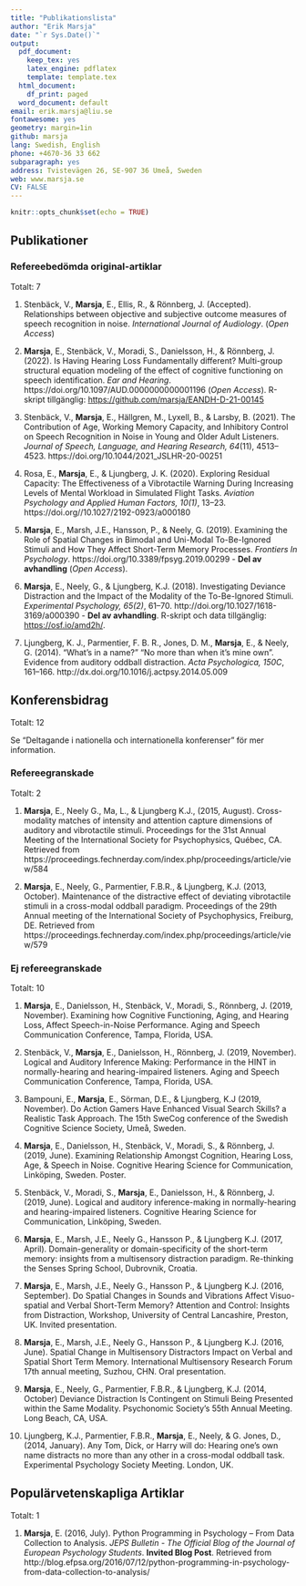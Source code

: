 ```yaml
---
title: "Publikationslista"
author: "Erik Marsja"
date: "`r Sys.Date()`"
output:
  pdf_document:
    keep_tex: yes
    latex_engine: pdflatex
    template: template.tex
  html_document:
    df_print: paged
  word_document: default
email: erik.marsja@liu.se
fontawesome: yes
geometry: margin=1in
github: marsja
lang: Swedish, English
phone: +4670-36 33 662
subparagraph: yes
address: Tvistevägen 26, SE-907 36 Umeå, Sweden
web: www.marsja.se
CV: FALSE
---
```


```r
knitr::opts_chunk$set(echo = TRUE)
```
## Publikationer

### Refereebedömda original-artiklar

Totalt: 7

  1. Stenbäck, V., **Marsja**, E., Ellis, R., & Rönnberg, J. (Accepted). Relationships between objective and subjective outcome measures of speech recognition in noise. *International Journal of Audiology*. (*Open Access*)

  2. **Marsja**, E., Stenbäck, V., Moradi, S., Danielsson, H., & Rönnberg, J. (2022). Is Having Hearing Loss Fundamentally different? Multi-group structural equation modeling of the effect of cognitive functioning on speech identification. *Ear and Hearing*. https://doi.org/10.1097/AUD.0000000000001196 (*Open Access*). R-skript tillgänglig: [https://github.com/marsja/EANDH-D-21-00145](https://github.com/marsja/EANDH-D-21-00145)

  3. Stenbäck, V., **Marsja**, E., Hällgren, M., Lyxell, B., & Larsby, B. (2021). The Contribution of Age, Working Memory Capacity, and Inhibitory Control on Speech Recognition in Noise in Young and Older Adult Listeners. *Journal of Speech, Language, and Hearing Research, 64*(11), 4513–4523. https://doi.org/10.1044/2021_JSLHR-20-00251

  4. Rosa, E., **Marsja**, E., & Ljungberg, J. K. (2020). Exploring Residual Capacity: The Effectiveness of a Vibrotactile Warning During Increasing Levels of Mental Workload in Simulated Flight Tasks. *Aviation Psychology and Applied Human Factors, 10(1)*, 13–23. https://doi.org//10.1027/2192-0923/a000180

  5. **Marsja**, E., Marsh, J.E., Hansson, P., & Neely, G. (2019). Examining the Role of Spatial Changes in Bimodal and Uni-Modal To-Be-Ignored Stimuli and How They Affect Short-Term Memory Processes. *Frontiers In Psychology*. https://doi.org/10.3389/fpsyg.2019.00299 - **Del av avhandling** (*Open Access*).

  6. **Marsja**, E., Neely, G., & Ljungberg, K.J. (2018). Investigating Deviance Distraction and the Impact of the Modality of the To-Be-Ignored Stimuli. *Experimental Psychology, 65(2)*, 61–70. http://doi.org/10.1027/1618-3169/a000390 - **Del av avhandling**.  R-skript och data tillgänglig: [https://osf.io/amd2h/](https://osf.io/amd2h/).

  7. Ljungberg, K. J., Parmentier, F. B. R., Jones, D. M., **Marsja**, E., & Neely, G. (2014). “What’s in a name?” “No more than when it’s mine own". Evidence from auditory oddball distraction. *Acta Psychologica, 150C*, 161–166. http://dx.doi.org/10.1016/j.actpsy.2014.05.009

## Konferensbidrag

Totalt: 12

Se "Deltagande i nationella och internationella konferenser" för mer information.

### Refereegranskade

Totalt: 2

  1. **Marsja**, E., Neely G., Ma, L., & Ljungberg K.J., (2015, August). Cross-modality matches of intensity and attention capture dimensions of auditory and vibrotactile stimuli. Proceedings for the 31st Annual Meeting of the International Society for Psychophysics, Québec, CA. Retrieved from https://proceedings.fechnerday.com/index.php/proceedings/article/view/584
  
  2. **Marsja**, E., Neely, G., Parmentier, F.B.R., & Ljungberg, K.J. (2013, October). Maintenance of the distractive effect of deviating vibrotactile stimuli in a cross-modal oddball paradigm. Proceedings of the 29th Annual meeting of the International Society of Psychophysics, Freiburg, DE. Retrieved from https://proceedings.fechnerday.com/index.php/proceedings/article/view/579
  
### Ej refereegranskade

Totalt: 10

  1. **Marsja**, E., Danielsson, H., Stenbäck, V., Moradi, S., Rönnberg, J. (2019, November). Examining how Cognitive Functioning, Aging, and Hearing Loss, Affect Speech-in-Noise Performance. Aging and Speech Communication Conference, Tampa, Florida, USA.

  2. Stenbäck, V., **Marsja**, E., Danielsson, H., Rönnberg, J. (2019, November). Logical and Auditory Inference Making: Performance in the HINT in normally-hearing and hearing-impaired listeners. Aging and Speech Communication Conference, Tampa, Florida, USA. 

  3. Bampouni, E., **Marsja**, E., Sörman, D.E., & Ljungberg, K.J (2019, November). Do Action Gamers Have Enhanced Visual Search Skills? a Realistic Task Approach. The 15th SweCog conference of the Swedish Cognitive Science Society, Umeå, Sweden. 

  4. **Marsja**, E., Danielsson, H., Stenbäck, V., Moradi, S., & Rönnberg, J. (2019, June). Examining Relationship Amongst Cognition, Hearing Loss, Age, & Speech in Noise. Cognitive Hearing Science for Communication, Linköping, Sweden. Poster.

  5. Stenbäck, V., Moradi, S., **Marsja**, E., Danielsson, H., & Rönnberg, J. (2019, June). Logical and auditory inference-making in normally-hearing and hearing-impaired listeners. Cognitive Hearing Science for Communication, Linköping, Sweden. 

  6. **Marsja**, E., Marsh, J.E., Neely G., Hansson P., & Ljungberg K.J. (2017, April). Domain-generality or domain-specificity of the short-term memory: insights from a multisensory distraction paradigm. Re-thinking the Senses Spring School, Dubrovnik, Croatia. 

  7. **Marsja**, E., Marsh, J.E., Neely G., Hansson P., & Ljungberg K.J. (2016, September). Do Spatial Changes in Sounds and Vibrations Affect Visuo-spatial and Verbal Short-Term Memory? Attention and Control: Insights from Distraction, Workshop, University of Central Lancashire, Preston, UK. Invited presentation.

  8. **Marsja**, E., Marsh, J.E., Neely G., Hansson P., & Ljungberg K.J. (2016, June). Spatial Change in Multisensory Distractors Impact on Verbal and Spatial Short Term Memory. International Multisensory Research Forum 17th annual meeting, Suzhou, CHN. Oral presentation.

  9. **Marsja**, E., Neely, G., Parmentier, F.B.R., & Ljungberg, K.J. (2014, October) Deviance Distraction Is Contingent on Stimuli Being Presented within the Same Modality. Psychonomic Society’s 55th Annual Meeting. Long Beach, CA, USA.

  10. Ljungberg, K.J., Parmentier, F.B.R., **Marsja**, E., Neely, & G. Jones, D., (2014, January). Any Tom, Dick, or Harry will do: Hearing one’s own name distracts no more than any other in a cross-modal oddball task. Experimental Psychology Society Meeting. London, UK.


## Populärvetenskapliga Artiklar

Totalt: 1

  1. **Marsja**, E. (2016, July). Python Programming in Psychology – From Data Collection to Analysis. *JEPS Bulletin - The Official Blog of the Journal of European Psychology Students*. **Invited Blog Post**. Retrieved from
\sloppy
http://blog.efpsa.org/2016/07/12/python-programming-in-psychology-from-data-collection-to-analysis/
